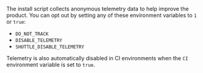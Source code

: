 The install script collects anonymous telemetry data to help improve the product. You can opt out by setting any of these environment variables to `1` or `true`:

- `DO_NOT_TRACK`
- `DISABLE_TELEMETRY`
- `SHUTTLE_DISABLE_TELEMETRY`

Telemetry is also automatically disabled in CI environments when the `CI` environment variable is set to `true`.